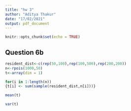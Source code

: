 ```yaml
---
title: "hw 3"
author: "Aditya Thakur"
date: "17/02/2021"
output: pdf_document
---
```


```r
knitr::opts_chunk$set(echo = TRUE)
```

## Question 6b

```r
resident_dist<-c(rep(50,100),rep(100,500),rep(200,200))
n<-rpois(1000,50)
t<-array(dim = 1)

for(i in 1:length(n))
{t[i] <- sum(sample(resident_dist,n[i]))}

mean(t)
```

```r
var(t)
```

